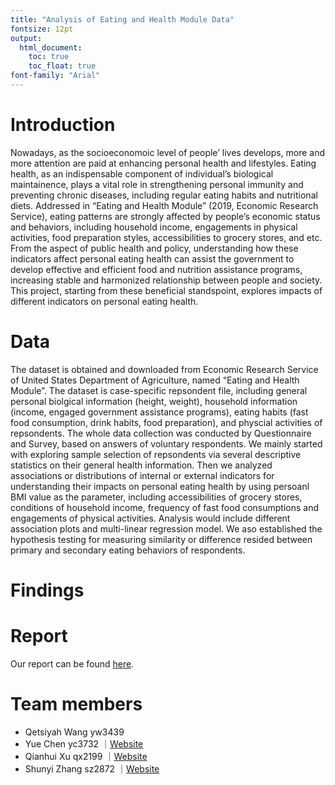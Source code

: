 ```yaml
---
title: "Analysis of Eating and Health Module Data"
fontsize: 12pt
output:   
  html_document:
    toc: true
    toc_float: true
font-family: "Arial"
---
```


# Introduction

Nowadays, as the socioeconomoic level of people' lives develops, more and more attention are paid at enhancing personal health and lifestyles. Eating health, as an indispensable component of individual's biological maintainence, plays a vital role in strengthening personal immunity and preventing chronic diseases, including regular eating habits and nutritional diets. Addressed in "Eating and Health Module" (2019, Economic Research Service), eating patterns are strongly affected by people's economic status and behaviors, including household income, engagements in physical activities, food preparation styles, accessibilities to grocery stores, and etc. From the aspect of public health and policy, understanding how these indicators affect personal eating health can assist the government to develop effective and efficient food and nutrition assistance programs, increasing stable and harmonized relationship between people and society. This project, starting from these beneficial standspoint, explores impacts of  different indicators on personal eating health.


# Data

The dataset is obtained and downloaded from Economic Research Service of United States Department of Agriculture, named "Eating and Health Module". The dataset is case-specific repsondent file, including general personal biolgical information (height, weight), household information (income, engaged government assistance programs), eating habits (fast food consumption, drink habits, food preparation), and physcial activities of repsondents. The whole data collection was conducted by Questionnaire and Survey, based on answers of voluntary respondents. We mainly started with exploring sample selection of repsondents via several descriptive statistics on their general health information. Then we analyzed associations or distributions of internal or external indicators for understanding their impacts on personal eating health by using persoanl BMI value as the parameter, including accessibilities of grocery stores, conditions of household income, frequency of fast food consumptions and engagements of physical activities. Analysis would include different association plots and multi-linear regression model. We aso established the hypothesis testing for measuring similarity or difference resided between primary and secondary eating behaviors of respondents.


# Findings


# Report
Our report can be found [here](classfication_report.html).


# Team members
- Qetsiyah Wang yw3439
- Yue Chen yc3732      ｜[Website](https://yc3731.github.io/)
- Qianhui Xu qx2199    ｜[Website](https://qx2199quintus.github.io/)
- Shunyi Zhang sz2872  ｜[Website](https://shane-1996.github.io/)
